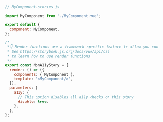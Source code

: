 ```js
// MyComponent.stories.js

import MyComponent from './MyComponent.vue';

export default {
  component: MyComponent,
};

/*
 *👇 Render functions are a framework specific feature to allow you control on how the component renders.
 * See https://storybook.js.org/docs/vue/api/csf
 * to learn how to use render functions.
 */
export const NonA11yStory = {
  render: () => ({
    components: { MyComponent },
    template: '<MyComponent/>',
  }),
  parameters: {
    a11y: {
      // This option disables all a11y checks on this story
      disable: true,
    },
  },
};
```
